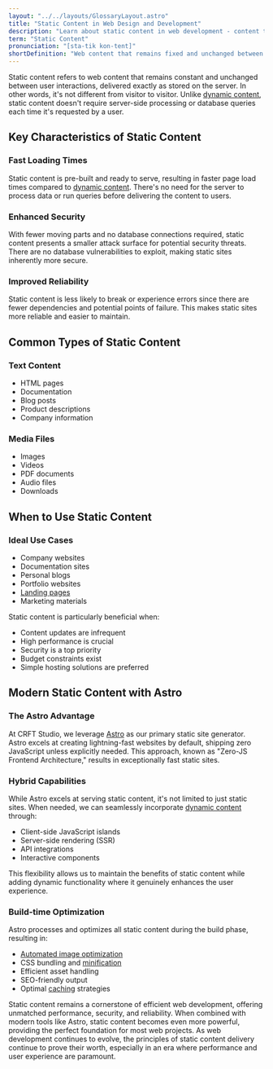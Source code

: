 ```yaml
---
layout: "../../layouts/GlossaryLayout.astro"
title: "Static Content in Web Design and Development"
description: "Learn about static content in web development - content that remains constant and unchanged between user interactions, offering fast loading times and enhanced security."
term: "Static Content"
pronunciation: "[sta-tik kon-tent]"
shortDefinition: "Web content that remains fixed and unchanged between user interactions, served directly from a server without real-time processing or database queries."
---
```


Static content refers to web content that remains constant and unchanged between user interactions, delivered exactly as stored on the server. In other words, it's not different from visitor to visitor. Unlike [dynamic content](/glossary/dynamic-content), static content doesn't require server-side processing or database queries each time it's requested by a user.

## Key Characteristics of Static Content

### Fast Loading Times
Static content is pre-built and ready to serve, resulting in faster page load times compared to [dynamic content](/glossary/dynamic-content). There's no need for the server to process data or run queries before delivering the content to users.

### Enhanced Security
With fewer moving parts and no database connections required, static content presents a smaller attack surface for potential security threats. There are no database vulnerabilities to exploit, making static sites inherently more secure.

### Improved Reliability
Static content is less likely to break or experience errors since there are fewer dependencies and potential points of failure. This makes static sites more reliable and easier to maintain.

## Common Types of Static Content

### Text Content
- HTML pages
- Documentation
- Blog posts
- Product descriptions
- Company information

### Media Files
- Images
- Videos
- PDF documents
- Audio files
- Downloads

## When to Use Static Content

### Ideal Use Cases
- Company websites
- Documentation sites
- Personal blogs
- Portfolio websites
- [Landing pages](/glossary/landing-page)
- Marketing materials

Static content is particularly beneficial when:
- Content updates are infrequent
- High performance is crucial
- Security is a top priority
- Budget constraints exist
- Simple hosting solutions are preferred

## Modern Static Content with Astro

### The Astro Advantage
At CRFT Studio, we leverage [Astro](https://astro.build) as our primary static site generator. Astro excels at creating lightning-fast websites by default, shipping zero JavaScript unless explicitly needed. This approach, known as "Zero-JS Frontend Architecture," results in exceptionally fast static sites.

### Hybrid Capabilities
While Astro excels at serving static content, it's not limited to just static sites. When needed, we can seamlessly incorporate [dynamic content](/glossary/dynamic-content) through:
- Client-side JavaScript islands
- Server-side rendering (SSR)
- API integrations
- Interactive components

This flexibility allows us to maintain the benefits of static content while adding dynamic functionality where it genuinely enhances the user experience.

### Build-time Optimization
Astro processes and optimizes all static content during the build phase, resulting in:
- [Automated image optimization](/glossary/image-optimization)
- CSS bundling and [minification](/glossary/minification)
- Efficient asset handling
- SEO-friendly output
- Optimal [caching](/glossary/cache) strategies

Static content remains a cornerstone of efficient web development, offering unmatched performance, security, and reliability. When combined with modern tools like Astro, static content becomes even more powerful, providing the perfect foundation for most web projects. As web development continues to evolve, the principles of static content delivery continue to prove their worth, especially in an era where performance and user experience are paramount.